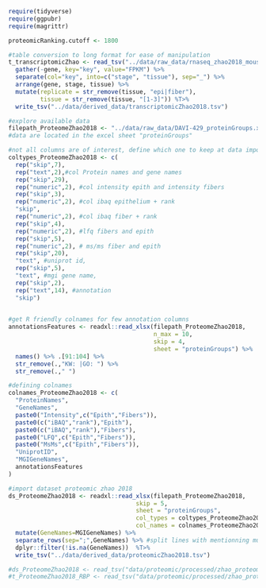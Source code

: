 ```r
require(tidyverse)
require(ggpubr)
require(magrittr)
```


```r
proteomicRanking.cutoff <- 1800
```

```r
#table conversion to long format for ease of manipulation
t_transcriptomicZhao <- read_tsv("../data/raw_data/rnaseq_zhao2018_mouse_rawcount.tsv") %>%
  gather(-gene, key="key", value="FPKM") %>%
  separate(col="key", into=c("stage", "tissue"), sep="_") %>%
  arrange(gene, stage, tissue) %>%
  mutate(replicate = str_remove(tissue, "epi|fiber"),
         tissue = str_remove(tissue, "[1-3]")) %T>%
  write_tsv("../data/derived_data/transcriptomicZhao2018.tsv")
```

```r
#explore available data
filepath_ProteomeZhao2018 <- "../data/raw_data/DAVI-429_proteinGroups.xlsx"
#data are located in the excel sheet "proteinGroups"

#not all columns are of interest, define which one to keep at data import
coltypes_ProteomeZhao2018 <- c(
  rep("skip",7),
  rep("text",2),#col Protein names and gene names
  rep("skip",29),
  rep("numeric",2), #col intensity epith and intensity fibers
  rep("skip",3),
  rep("numeric",2), #col ibaq epithelium + rank
  "skip",
  rep("numeric",2), #col ibaq fiber + rank
  rep("skip",4),
  rep("numeric",2), #lfq fibers and epith
  rep("skip",5),
  rep("numeric",2), # ms/ms fiber and epith
  rep("skip",20),
  "text", #uniprot id,
  rep("skip",5),
  "text", #mgi gene name,
  rep("skip",2),
  rep("text",14), #annotation
  "skip")

 
#get R friendly colnames for few annotation columns
annotationsFeatures <- readxl::read_xlsx(filepath_ProteomeZhao2018, 
                                         n_max = 10, 
                                         skip = 4, 
                                         sheet = "proteinGroups") %>% 
  names() %>% .[91:104] %>% 
  str_remove(.,"KW: |GO: ") %>% 
  str_remove(.," ")

#defining colnames
colnames_ProteomeZhao2018 <- c(
  "ProteinNames",
  "GeneNames",
  paste0("Intensity",c("Epith","Fibers")),
  paste0(c("iBAQ","rank"),"Epith"),
  paste0(c("iBAQ","rank"),"Fibers"),
  paste0("LFQ",c("Epith","Fibers")),
  paste0("MsMs",c("Epith","Fibers")),
  "UniprotID",
  "MGIGeneNames",
  annotationsFeatures
)

#import dataset proteomic zhao 2018
ds_ProteomeZhao2018 <- readxl::read_xlsx(filepath_ProteomeZhao2018, 
                                    skip = 5, 
                                    sheet = "proteinGroups",
                                    col_types = coltypes_ProteomeZhao2018, 
                                    col_names = colnames_ProteomeZhao2018) %>% 
  mutate(GeneNames=MGIGeneNames) %>% 
  separate_rows(sep=";",GeneNames) %>% #split lines with mentionning multiple genes
  dplyr::filter(!is.na(GeneNames))  %T>% 
  write_tsv("../data/derived_data/proteomicZhao2018.tsv")
```

```r
#ds_ProteomeZhao2018 <- read_tsv("data/proteomic/processed/zhao_proteomic_processed.tsv")
#t_ProteomeZhao2018_RBP <- read_tsv("data/proteomic/processed/zhao_proteomic_RBPfiltered_threshold1800.tsv")
```
